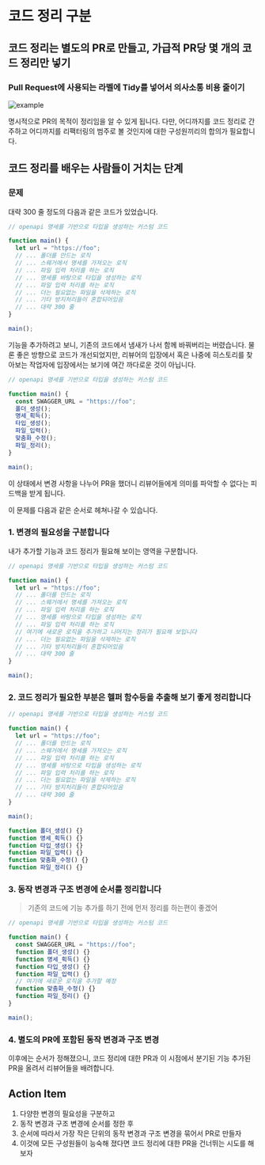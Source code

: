 # 코드 정리 구분

## 코드 정리는 별도의 PR로 만들고, 가급적 PR당 몇 개의 코드 정리만 넣기

### Pull Request에 사용되는 라벨에 Tidy를 넣어서 의사소통 비용 줄이기

![example](/tidy-label.png)

명시적으로 PR의 목적이 정리임을 알 수 있게 됩니다.
다만, 어디까지를 코드 정리로 간주하고 어디까지를 리팩터링의 범주로 볼 것인지에 대한 구성원끼리의 합의가 필요합니다.

## 코드 정리를 배우는 사람들이 거치는 단계

### 문제

대략 300 줄 정도의 다음과 같은 코드가 있었습니다.

```js filename="원래 코드"
// openapi 명세를 기반으로 타입을 생성하는 커스텀 코드

function main() {
  let url = "https://foo";
  // ... 폴더를 만드는 로직
  // ... 스웨거에서 명세를 가져오는 로직
  // ... 파일 입력 처리를 하는 로직
  // ... 명세를 바탕으로 타입을 생성하는 로직
  // ... 파일 입력 처리를 하는 로직
  // ... 더는 필요없는 파일을 삭제하는 로직
  // ... 기타 방지처리들이 혼합되어있음
  // ... 대략 300 줄
}

main();
```

기능을 추가하려고 보니, 기존의 코드에서 냄새가 나서 함께 바꿔버리는 버렸습니다.
물론 좋은 방향으로 코드가 개선되었지만, 리뷰어의 입장에서 혹은 나중에 히스토리를 찾아보는 작업자에 입장에서는 보기에 여간 까다로운 것이 아닙니다.

```js {3-11} filename="기능과 정리과 동시에 진행된 코드"
// openapi 명세를 기반으로 타입을 생성하는 커스텀 코드

function main() {
  const SWAGGER_URL = "https://foo";
  폴더_생성();
  명세_획득();
  타입_생성();
  파일_입력();
  맞춤화_수정();
  파일_정리();
}

main();
```

이 상태에서 변경 사항을 나누어 PR을 했더니 리뷰어들에게 의미를 파악할 수 없다는 피드백을 받게 됩니다.

이 문제를 다음과 같은 순서로 헤쳐나갈 수 있습니다.

### 1. 변경의 필요성을 구분합니다

내가 추가할 기능과 코드 정리가 필요해 보이는 영역을 구분합니다.

```js {10} filename="원래 코드에 반영되어야 하는 변경을 구분"
// openapi 명세를 기반으로 타입을 생성하는 커스텀 코드

function main() {
  let url = "https://foo";
  // ... 폴더를 만드는 로직
  // ... 스웨거에서 명세를 가져오는 로직
  // ... 파일 입력 처리를 하는 로직
  // ... 명세를 바탕으로 타입을 생성하는 로직
  // ... 파일 입력 처리를 하는 로직
  // 여기에 새로운 로직을 추가하고 나머지는 정리가 필요해 보입니다
  // ... 더는 필요없는 파일을 삭제하는 로직
  // ... 기타 방지처리들이 혼합되어있음
  // ... 대략 300 줄
}

main();
```

### 2. 코드 정리가 필요한 부분은 헬퍼 함수등을 추출해 보기 좋게 정리합니다

```js {18-23} filename="헬퍼 함수를 추출"
// openapi 명세를 기반으로 타입을 생성하는 커스텀 코드

function main() {
  let url = "https://foo";
  // ... 폴더를 만드는 로직
  // ... 스웨거에서 명세를 가져오는 로직
  // ... 파일 입력 처리를 하는 로직
  // ... 명세를 바탕으로 타입을 생성하는 로직
  // ... 파일 입력 처리를 하는 로직
  // ... 더는 필요없는 파일을 삭제하는 로직
  // ... 기타 방지처리들이 혼합되어있음
  // ... 대략 300 줄
}

main();

function 폴더_생성() {}
function 명세_획득() {}
function 타입_생성() {}
function 파일_입력() {}
function 맞춤화_수정() {}
function 파일_정리() {}
```

### 3. 동작 변경과 구조 변경에 순서를 정리합니다

> 기존의 코드에 기능 추가를 하기 전에 먼저 정리를 하는편이 좋겠어

```js {8} filename="기존 코드에 기능 추가 전 정리"
// openapi 명세를 기반으로 타입을 생성하는 커스텀 코드

function main() {
  const SWAGGER_URL = "https://foo";
  function 폴더_생성() {}
  function 명세_획득() {}
  function 타입_생성() {}
  function 파일_입력() {}
  // 여기에 새로운 로직을 추가할 예정
  function 맞춤화_수정() {}
  function 파일_정리() {}
}

main();
```

### 4. 별도의 PR에 포함된 동작 변경과 구조 변경

이후에는 순서가 정해졌으니, 코드 정리에 대한 PR과 이 시점에서 분기된 기능 추가된 PR을 올려서 리뷰어들을 배려합니다.

## Action Item

1. 다양한 변경의 필요성을 구분하고
2. 동작 변경과 구조 변경에 순서를 정한 후
3. 순서에 따라서 가장 작은 단위의 동작 변경과 구조 변경을 묶어서 PR로 만들자
4. 이것에 모든 구성원들이 능숙해 졌다면 코드 정리에 대한 PR을 건너뛰는 시도를 해보자
